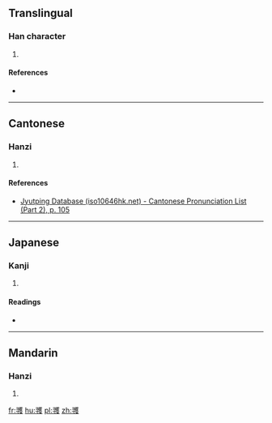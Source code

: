 {{also|彠}}
==Translingual==

===Han character===
{{Han char|rn=58|rad=彐|as=16|sn=19|four=|canj=SITOE,XSITO|ids=⿰寻蒦}}

# {{defn|Han|sort=彐16}}

====References====
* {{Han ref|kx=0362.311|hdz=20963.041|uh=5F5F|ud=24415}}

----

==Cantonese==

===Hanzi===
{{yue-hanzi|jyut=[[wok6]], [[wok3]]|y=wok6, wok3}}

# {{defn|lang=yue|sort=彐16}}

====References====
* [http://www.iso10646hk.net/jp/document/download.jsp Jyutping Database (iso10646hk.net) - Cantonese Pronunciation List (Part 2), p. 105]

----

==Japanese==

===Kanji===
{{ja-kanji|grade=|rs=彐16}}

# {{defn|lang=ja|sort=彐16}}

====Readings====
* {{ja-readings|on=[[かく]] (kaku)|kun=}}

----

==Mandarin==

===Hanzi===
{{cmn-hanzi|tra=彠|pin=[[yuē]] ([[yue1]])|wg=yüeh<sup>1</sup>}}

# {{defn|lang=cmn|sort=彐16}}

[[fr:彟]]
[[hu:彟]]
[[pl:彟]]
[[zh:彟]]